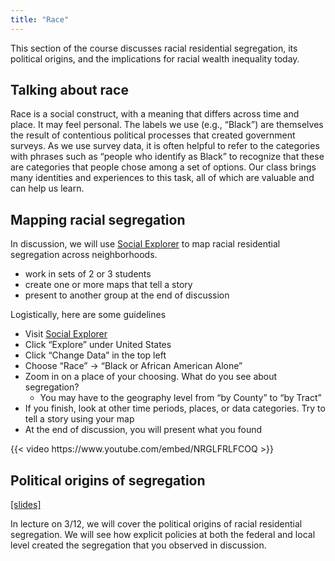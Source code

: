 ```yaml
---
title: "Race"
---
```


This section of the course discusses racial residential segregation, its political origins, and the implications for racial wealth inequality today.

::: {.callout-tip}
# Talking about race
Race is a social construct, with a meaning that differs across time and place. It may feel personal. The labels we use (e.g., "Black") are themselves the result of contentious political processes that created government surveys. As we use survey data, it is often helpful to refer to the categories with phrases such as "people who identify as Black" to recognize that these are categories that people chose among a set of options. Our class brings many identities and experiences to this task, all of which are valuable and can help us learn.
:::

## Mapping racial segregation

In discussion, we will use [Social Explorer](http://resolver.library.cornell.edu/misc/6268440) to map racial residential segregation across neighborhoods.

- work in sets of 2 or 3 students
- create one or more maps that tell a story
- present to another group at the end of discussion

Logistically, here are some guidelines

- Visit [Social Explorer](http://resolver.library.cornell.edu/misc/6268440)
- Click "Explore" under United States
- Click "Change Data" in the top left
- Choose "Race" -> "Black or African American Alone"
- Zoom in on a place of your choosing. What do you see about segregation?
     - You may have to the geography level from "by County" to "by Tract"
- If you finish, look at other time periods, places, or data categories. Try to tell a story using your map
- At the end of discussion, you will present what you found 

{{< video https://www.youtube.com/embed/NRGLFRLFCOQ >}}

## Political origins of segregation

[[slides]](../slides/lec7/lec7.pdf)

In lecture on 3/12, we will cover the political origins of racial residential segregation. We will see how explicit policies at both the federal and local level created the segregation that you observed in discussion.

